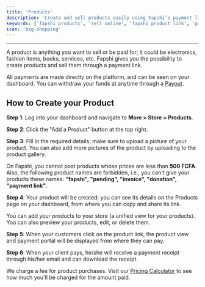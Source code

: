 ---
title: 'Products'
description: 'Create and sell products easily using Fapshi’s payment link system. Manage your listings, share links, and collect payments directly on the platform.'
keywords: ['fapshi products', 'sell online', 'fapshi product link', 'payment link store', 'create product', 'product checkout', 'fapshi ecommerce']
icon: 'bag-shopping'
---

---

A product is anything you want to sell or be paid for; it could be electronics, fashion items, books, services, etc. Fapshi gives you the possibility to create products and sell them through a payment link.

<Tip>All payments are made directly on the platform, and can be seen on your dashboard. You can withdraw your funds at anytime through a [Payout](/en/guides/managing-payments/payouts).</Tip>

## How to Create your Product

**Step 1**: Log into your dashboard and navigate to **More > Store > Products**.

**Step 2**: Click the "Add a Product" button at the top right.

**Step 3**: Fill in the required details; make sure to upload a picture of your product. You can also add more pictures of the product by uploading to the product gallery.

<Note>On Fapshi, you cannot post products whose prices are less than **500 FCFA**. Also, the following product names are forbidden, i.e., you can't give your products these names: **"fapshi", "pending", "invoice", "donation", "payment link"**.</Note>

**Step 4**: Your product will be created; you can see its details on the Products page on your dashboard, from where you can copy and share its link.

<Info>You can add your products to your store (a unified view for your products). You can also preview your products, edit, or delete them.</Info>

**Step 5**: When your customers click on the product link, the product view and payment portal will be displayed from where they can pay.

**Step 6**: When your client pays, he/she will receive a payment receipt through his/her email and can download the receipt.

<Info>We charge a fee for product purchases. Visit our [Pricing Calculator](https://fapshi.com/en/pricing#pricing-calculator) to see how much you'll be charged for the amount paid.</Info>

